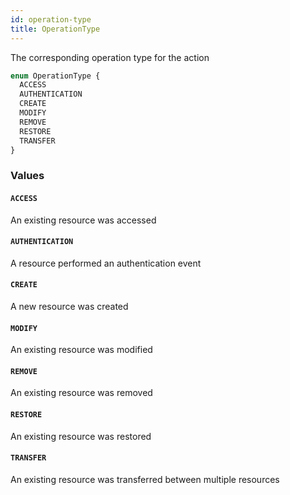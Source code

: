 ```yaml
---
id: operation-type
title: OperationType
---
```


The corresponding operation type for the action

```graphql
enum OperationType {
  ACCESS
  AUTHENTICATION
  CREATE
  MODIFY
  REMOVE
  RESTORE
  TRANSFER
}
```

### Values

#### `ACCESS`

An existing resource was accessed

#### `AUTHENTICATION`

A resource performed an authentication event

#### `CREATE`

A new resource was created

#### `MODIFY`

An existing resource was modified

#### `REMOVE`

An existing resource was removed

#### `RESTORE`

An existing resource was restored

#### `TRANSFER`

An existing resource was transferred between multiple resources
